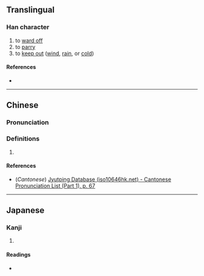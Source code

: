 {{character info/new}}
==Translingual==

===Han character===
{{Han char|rn=9|rad=人|as=10|sn=12|four=|canj=OILR|ids=⿰亻唐}}

# to [[ward off]]
# to [[parry]]
# to [[keep out]] ([[wind]], [[rain]], or [[cold]])

====References====
* {{Han ref|kx=0113.070|dkj=00953|dj=0240.140|hdz=10205.040|uh=508F|ud=20623}}

----

==Chinese==
{{zh-forms}}

===Pronunciation===
{{zh-pron
|m=táng
|c=tong4
|mc=y
|oc=y
|ma=
|cat=v
}}

===Definitions===
{{zh-hanzi}}

# {{rfdef|lang=zh}}

====References====
* (''Cantonese'') [http://www.iso10646hk.net/jp/document/download.jsp Jyutping Database (iso10646hk.net) - Cantonese Pronunciation List (Part 1), p. 67]

----

==Japanese==

===Kanji===
{{ja-kanji|grade=|rs=人10}}

# {{defn|lang=ja|sort=人10}}

====Readings====
* {{ja-readings|on=[[とう]] (tō), [[どう]] (dō)|kun=[[おごる]] (ogoru)}}